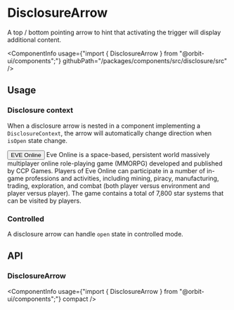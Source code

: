 
<Meta
    title="Components/DisclosureArrow"
    id="disclosure-arrow"
/>

# DisclosureArrow

<Tagline>A top / bottom pointing arrow to hint that activating the trigger will display additional content.</Tagline>

<ComponentInfo
    usage={"import { DisclosureArrow } from \"@orbit-ui/components\";"}
    githubPath="/packages/components/src/disclosure/src"
/>

## Usage

### Disclosure context

When a disclosure arrow is nested in a component implementing a `DisclosureContext`, the arrow will automatically change direction when `isOpen` state change.

<Preview>
    <Story name="context">
        <Disclosure>
            <Button variant="secondary">
                <Text>EVE Online</Text>
                <DisclosureArrow slot="end-icon" />
            </Button>
            <Box>Eve Online is a space-based, persistent world massively multiplayer online role-playing game (MMORPG) developed and published by CCP Games. Players of Eve Online can participate in a number of in-game professions and activities, including mining, piracy, manufacturing, trading, exploration, and combat (both player versus environment and player versus player). The game contains a total of 7,800 star systems that can be visited by players.</Box>
        </Disclosure>
    </Story>
</Preview>

### Controlled

A disclosure arrow can handle `open` state in controlled mode.

<Preview filePath="/disclosure/docs/ControlledDisclosureArrow" />

## API

### DisclosureArrow

<ComponentInfo
    usage={"import { DisclosureArrow } from \"@orbit-ui/components\";"}
    compact
/>

<ArgsTable of={InnerDisclosureArrow} sort="alpha" />
